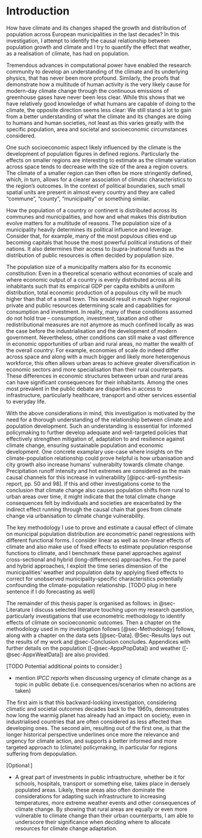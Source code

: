 # Introduction

How have climate and its changes shaped the growth and distribution of population across European municipalities in the last decades?
In this investigation, I attempt to identify the causal relationship between population growth and climate and I try to quantify the effect that weather, as a realisation of climate, has had on population.

Tremendous advances in computational power have enabled the research community to develop an understanding of the climate and its underlying physics, that has never been more profound.
Similarly, the proofs that demonstrate how a multitude of human activity is the very likely cause for modern-day climate change through the continuous emissions of greenhouse gases have never been less clear.
While this shows that we have relatively good knowledge of what humans are capable of doing to the climate, the opposite direction seems less clear: We still stand a lot to gain from a better understanding of what the climate and its changes are doing to humans and human societies, not least as this varies greatly with the specific population, area and societal and socioeconomic circumstances considered.

One such socioeconomic aspect likely influenced by the climate is the development of population figures in defined regions.
Particularly the effects on smaller regions are interesting to estimate as the climate variation across space tends to decrease with the size of the area a region covers.
The climate of a smaller region can then often be more stringently defined, which, in turn, allows for a clearer association of climatic characteristics to the region's outcomes.
In the context of political boundaries, such small spatial units are present in almost every country and they are called "commune", "county", "municipality" or something similar.

How the population of a country or continent is distributed across its communes and municipalities, and how and what makes this distribution evolve matters for a multitude of reasons.
The population size of a municipality heavily determines its political influence and leverage.
Consider that, for example, many of the most populous cities end up becoming capitals that house the most powerful political instutions of their nations.
It also determines their access to (supra-)national funds as the distribution of public resources is often decided by population size.

The population size of a municipality matters also for its economic constitution: Even in a theoretical scenario without economies of scale and where economic output of a country is evenly distributed across all its inhabitants such that its empirical GDP per capita exhibits a uniform distribution, total economic production of a populous city will be much higher than that of a small town.
This would result in much higher regional private and public resources determining scale and capabilities for consumption and investment.
In reality, many of these conditions assumed do not hold true -- consumption, investment, taxation and other redistributional measures are not anymore as much confined locally as was the case before the industrialisation and the development of modern government.
Nevertheless, other conditions can still make a vast difference in economic opportunities of urban and rural areas, no matter the wealth of the overall country: For example, economies of scale do indeed differ across space and along with a much bigger and likely more heterogenous workforce, this often allows urban areas to achieve greater diversification in economic sectors and more specialisation than their rural counterparts.
These differences in economic structures between urban and rural areas can have significant consequences for their inhabitants.
Among the ones most prevalent in the public debate are disparities in access to infrastructure, particularly healthcare, transport and other services essential to everyday life.

With the above considerations in mind, this investigation is motivated by the need for a thorough understanding of the relationship between climate and population development.
Such an understanding is esssential for informed policymaking to further develop adequate and well-targeted policies that effectively strengthen mitigation of, adaptation to and resilience against climate change, ensuring sustainable population and economic development.
One concrete examplary use-case where insights on the climate-population relationship could prove helpful is how urbanisation and city growth also increase humans' vulnerabilty towards climate change.
Precipitation runoff intensity and hot extremes are considered as the main causal channels for this increase in vulnerability [@ipcc-ar6-synthesis-report, pp. 50 and 98].
If this and other investigations come to the conclusion that climate change also causes population shifts from rural to urban areas over time, it might indicate that the total climate change consequences felt by individuals and societies are exacerbated by the indirect effect running through the causal chain that goes from climate change via urbanisation to climate change vulnerability.

The key methodology I use to prove and estimate a causal effect of climate on municipal population distribution are econometric panel regressions with different functional forms.
I consider linear as well as non-linear effects of climate and also make use of fixed effects to estimate population response functions to climate, and I benchmark these panel approaches against cross-sectional and hybrid (long-differences) approaches.
For the panel and hybrid approaches, I exploit the time series dimension of the municipalities' weather and population data by applying fixed effects to correct for unobserved municipality-specific characteristics potentially confounding the climate-population relationship.
\[TODO plug in here sentence if I do forecasting as well\]

The remainder of this thesis paper is organised as follows: in @sec-Literature I discuss selected literature touching upon my research question, particularly investigations that use econometric methodology to identify effects of climate on socioeconomic outcomes.
Then a chapter on the methodology used in my investigation follows [@sec-Methodology] follows, along with a chapter on the data sets [@sec-Data].
@Sec-Results lays out the results of my work and @sec-Conclusion concludes.
Appendices with further details on the population ([-@sec-AppxPopData]) and weather ([-@sec-AppxWeatData]) are also provided.

\[TODO Potential additional points to consider:\]

-   mention *IPCC reports* when discussing urgency of climate change as a topic in public debate (i.e. consequences/scenarios when no actions are taken)

The first aim is that this backward-looking investigation, considering climatic and societal outcomes decades back to the 1960s, demonstrates how long the warmig planet has already had an impact on society, even in industrialised countries that are often considered as less affected than developing ones.
The second aim, resulting out of the first one, is that the longer historical perspective underlines once more the relevance and urgency for climate action, and supports a better informed and more targeted approach to (climate) policymaking, in particular for regions suffering from depopulation.

\[Optional:\]

-   A great part of investments in public infrastructure, whether be it for schools, hospitals, transport or something else, takes place in densely populated areas. Likely, these areas also often dominate the considerations for adapting such infrastructure to increasing temperatures, more extreme weather events and other consequences of climate change. By showing that rural areas are equally or even more vulnerable to climate change than their urban counterparts, I am able to underscore their significance when deciding where to allocate resources for climate change adaptation.
